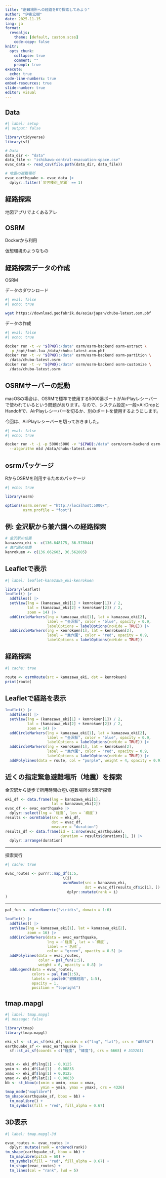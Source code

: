 ```yaml
---
title: "避難場所への経路をRで探索してみよう"
author: "伊東宏樹"
date: 2025-11-15
lang: ja
format:
  revealjs:
    theme: [default, custom.scss]
    code-copy: false
knitr:
  opts_chunk: 
    collapse: true
    comment: ""
    prompt: true
execute: 
  echo: true
code-line-numbers: true
embed-resources: true
slide-number: true
editor: visual
---
```


## Data

```r
#| label: setup
#| output: false

library(tidyverse)
library(sf)

# Data
data_dir <- "data"
data_file <- "ishikawa-central-evacuation-space.csv"
evac_data <- read_csv(file.path(data_dir, data_file))

# 地震の避難場所
evac_earthquake <- evac_data |>
  dplyr::filter(`災害種別_地震` == 1)
```

<!-- ## ggplot2 -->

<!-- ```{r} -->

<!-- bbox <- st_bbox(c(xmin = lng - 0.0125, ymin = lat - 0.00833, -->

<!--                   xmax = lng + 0.0125, ymax = lat + 0.00833), -->

<!--                 crs = 6668) -->

<!-- rect <- st_as_sfc(bbox) -->

<!-- ``` -->

<!-- ```{r} -->

<!-- data_sf <- earthquake |> -->

<!--   dplyr::mutate(lon = `経度`, -->

<!--                 lat = `緯度`, -->

<!--                 .keep = "none") |> -->

<!--   st_as_sf(coords = c("lon", "lat"), -->

<!--            crs = 6668) |> -->

<!--   st_crop(rect) -->

<!-- ggplot() + -->

<!--   geom_sf(data = rect) + -->

<!--   geom_sf(data = data_sf) + -->

<!--   theme_void() -->

<!-- ``` -->

<!-- ## ボロノイ分割 -->

<!-- <https://qiita.com/ishiijunpei/items/7bad0d3050123662a5b4#ボロノイポリゴンの作成> -->

<!-- ```{r} -->

<!-- library(sf) -->

<!-- vor <- data_sf |> -->

<!--   st_transform(crs = st_crs(6675)) |> # 平面直角座標系VII -->

<!--   st_union() |> -->

<!--   st_voronoi() |> -->

<!--   st_collection_extract() |> -->

<!--   st_transform(crs = 6668) |> # JGD2011 -->

<!--   st_intersection(st_as_sfc(bbox)) -->

<!-- ``` -->

<!-- ggplot -->

<!-- ```{r} -->

<!-- ggplot() + -->

<!--   geom_sf(data = vor) + -->

<!--   geom_sf(data = data_sf) + -->

<!--   theme_void() -->

<!-- ``` -->

<!-- ```{r} -->

<!-- leaflet() |> -->

<!--   addTiles() |> -->

<!--   setView(lng = lng, lat = lat, zoom = 15) |> -->

<!--   addMarkers(lng = ~`経度`, lat = ~`緯度`, data = earthquake) |> -->

<!--   addPolylines(data = st_transform(vor, crs = 4326)) # WGS84 -->

<!-- ``` -->

## 経路探索

地図アプリでよくあるアレ

## OSRM

Dockerから利用

仮想環境のようなもの



## 経路探索データの作成

OSRM

データのダウンロード

```sh
#| eval: false
#| echo: true

wget https://download.geofabrik.de/asia/japan/chubu-latest.osm.pbf
```

データの作成

```sh
#| eval: false
#| echo: true

docker run -t -v "${PWD}:/data" osrm/osrm-backend osrm-extract \
  -p /opt/foot.lua /data/chubu-latest.osm.pbf
docker run -t -v "${PWD}:/data" osrm/osrm-backend osrm-partition \
  /data/chubu-latest.osrm
docker run -t -v "${PWD}:/data" osrm/osrm-backend osrm-customize \
  /data/chubu-latest.osrm
```

## OSRMサーバーの起動

macOSの場合は、OSRMで標準で使用する5000番ポートがAirPlayレシーバーで使われているという問題があります。なので、システム設定>一般>AirDropとHandoffで、AirPlayレシーバーを切るか、別のポートを使用するようにします。

今回は、AirPlayレシーバーを切っておきました。

```sh
#| eval: false
#| echo: true

docker run -t -i -p 5000:5000 -v "${PWD}:/data" osrm/osrm-backend osrm-routed \
  --algorithm mld /data/chubu-latest.osrm
```
  

## osrmパッケージ

RからOSRMを利用するためのパッケージ

```r
#| echo: true

library(osrm)

options(osrm.server = "http://localhost:5000/",
        osrm.profile = "foot")
```

## 例: 金沢駅から兼六園への経路探索

```r
# 金沢駅の位置
kanazawa_eki <- c(136.648175, 36.578044)
# 兼六園の位置
kenrokuen <- c(136.662603, 36.562085)
```

## Leafletで表示

```r
#| label: leaflet-kanazawa_eki-kenrokuen

library(leaflet)
leaflet() |>
  addTiles() |>
  setView(lng = (kanazawa_eki[1] + kenrokuen[1]) / 2,
          lat = (kanazawa_eki[2] + kenrokuen[2]) / 2,
          zoom = 14) |>
  addCircleMarkers(lng = kanazawa_eki[1], lat = kanazawa_eki[2],
                   label = "金沢駅", color = "blue", opacity = 0.9,
                   labelOptions = labelOptions(noHide = TRUE)) |>
  addCircleMarkers(lng = kenrokuen[1], lat = kenrokuen[2],
                   label = "兼六園", color = "red", opacity = 0.9,
                   labelOptions = labelOptions(noHide = TRUE))
```

## 経路探索

```r
#| cache: true

route <- osrmRoute(src = kanazawa_eki, dst = kenrokuen)
print(route)
```

## Leafletで経路を表示

```r
leaflet() |>
  addTiles() |>
  setView(lng = (kanazawa_eki[1] + kenrokuen[1]) / 2,
          lat = (kanazawa_eki[2] + kenrokuen[2]) / 2,
          zoom = 14) |>
  addCircleMarkers(lng = kanazawa_eki[1], lat = kanazawa_eki[2],
                   label = "金沢駅", color = "blue", opacity = 0.9,
                   labelOptions = labelOptions(noHide = TRUE)) |>
  addCircleMarkers(lng = kenrokuen[1], lat = kenrokuen[2],
                   label = "兼六園", color = "red", opacity = 0.9,
                   labelOptions = labelOptions(noHide = TRUE)) |>
  addPolylines(data = route, col = "purple", weight = 4, opacity = 0.9)
```

## 近くの指定緊急避難場所（地震）を探索

金沢駅から徒歩で所用時間の短い避難場所を5箇所探索

```r
eki_df <- data.frame(lng = kanazawa_eki[1],
                     lat = kanazawa_eki[2])
evac_df <- evac_earthquake |>
  dplyr::select(lng = `経度`, lon = `緯度`)
results <- osrmTable(src = eki_df,
                     dst = evac_df,
                     measure = "duration")
results_df <- data.frame(id = 1:nrow(evac_earthquake),
                         duration = results$durations[1, ]) |>
  dplyr::arrange(duration)
```

---

探索実行

```r
#| cache: true

evac_routes <- purrr::map_df(1:5,
                          \(i)
                          osrmRoute(src = kanazawa_eki,
                                    dst = evac_df[results_df$id[i], ]) |>
                            dplyr::mutate(rank = i)
)
```

---

```r
pal_fun <- colorNumeric("viridis", domain = 1:6)

leaflet() |>
  addTiles() |>
  setView(lng = kanazawa_eki[1], lat = kanazawa_eki[2],
          zoom = 16) |>
  addCircleMarkers(data = evac_earthquake, 
                   lng = ~`経度`, lat = ~`緯度`,
                   label = ~`名称`,
                   color = "green", opacity = 0.5) |>
  addPolylines(data = evac_routes,
               color = pal_fun(1:5),
               weight = 6, opacity = 0.8) |>
  addLegend(data = evac_routes,
            colors = pal_fun(1:5),
            labels = paste0("避難経路", 1:5),
            opacity = 1,
            position = "topright")
```


## tmap.mapgl

```r
#| label: tmap.mapgl
#| message: false

library(tmap)
library(tmap.mapgl)

eki_sf <- st_as_sf(eki_df, coords = c("lng", "lat"), crs = "WGS84")
earthquake_sf <- evac_earthquake |>
  sf::st_as_sf(coords = c("経度", "緯度"), crs = 6668) # JGD2011

	
xmin <- eki_df$lng[1] - 0.0125
ymin <- eki_df$lat[1] - 0.00833
xmax <- eki_df$lng[1] + 0.0125
ymax <- eki_df$lat[1] + 0.00833
bb <- st_bbox(c(xmin = xmin, xmax = xmax,
                ymin = ymin, ymax = ymax), crs = 4326)
tmap_mode("maplibre")
tm_shape(earthquake_sf, bbox = bb) +
  tm_maplibre() +
  tm_symbols(fill = "red", fill_alpha = 0.67)
```

## 3D表示

```r
#| label: tmap.mapgl-3d

evac_routes <- evac_routes |>
  dplyr::mutate(rank = ordered(rank))
tm_shape(earthquake_sf, bbox = bb) +
  tm_maplibre(pitch = 60) +
  tm_symbols(fill = "red", fill_alpha = 0.67) +
  tm_shape(evac_routes) +
  tm_lines(col = "rank", lwd = 5)
```
